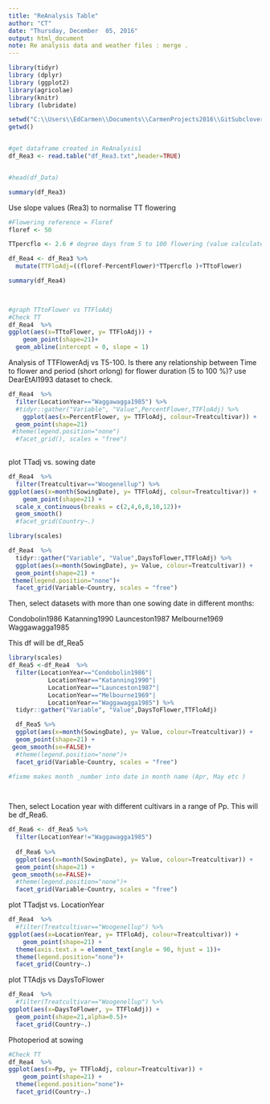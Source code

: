 ```yaml
---
title: "ReAnalysis Table"
author: "CT"
date: "Thursday, December  05, 2016"
output: html_document
note: Re analysis data and weather files : merge .
---
```


```r
library(tidyr)
library (dplyr)
library (ggplot2)
library(agricolae)
library(knitr)
library (lubridate)

```
 


```r
setwd("C:\\Users\\EdCarmen\\Documents\\CarmenProjects2016\\GitSubclover\\ReAnalysis")
getwd()


#get dataframe created in ReAnalysis1
df_Rea3 <- read.table("df_Rea3.txt",header=TRUE)


#head(df_Data)

summary(df_Rea3)

```

Use slope values (Rea3) to normalise TT flowering 

```r
#Flowering reference = Floref
floref <- 50

TTpercflo <- 2.6 # degree days from 5 to 100 flowering (value calculated from DearEtAL1993_Reanalysis3 script)

df_Rea4 <- df_Rea3 %>%
  mutate(TTFloAdj=((floref-PercentFlower)*TTpercflo )+TTtoFlower)

summary(df_Rea4)

  
```


```r
#graph TTtoFlower vs TTFloAdj
#Check TT 
df_Rea4  %>% 
ggplot(aes(x=TTtoFlower, y= TTFloAdj)) +
    geom_point(shape=21)+
  geom_abline(intercept = 0, slope = 1)

```

Analysis of TTFlowerAdj vs T5-100. Is there any relationship between Time to flower and period (short orlong) for flower duration (5 to 100 %)? use DearEtAl1993 dataset to check.


```r
df_Rea4  %>% 
  filter(LocationYear=="Waggawagga1985") %>%
  #tidyr::gather("Variable", "Value",PercentFlower,TTFloAdj) %>%
    ggplot(aes(x=PercentFlower, y= TTFloAdj, colour=Treatcultivar)) +
  geom_point(shape=21) 
 #theme(legend.position="none")
  #facet_grid(), scales = "free")
 
```




plot TTadj vs. sowing date

```r
df_Rea4  %>% 
  filter(Treatcultivar=="Woogenellup") %>%
ggplot(aes(x=month(SowingDate), y= TTFloAdj, colour=Treatcultivar)) +
    geom_point(shape=21) +
  scale_x_continuous(breaks = c(2,4,6,8,10,12))+
  geom_smooth()
  #facet_grid(Country~.)


```

```r
library(scales)

df_Rea4  %>% 
  tidyr::gather("Variable", "Value",DaysToFlower,TTFloAdj) %>%
  ggplot(aes(x=month(SowingDate), y= Value, colour=Treatcultivar)) +
  geom_point(shape=21) +
 theme(legend.position="none")+
  facet_grid(Variable~Country, scales = "free")

```

Then, select datasets with more than one sowing date in different months:

Condobolin1986
Katanning1990
Launceston1987
Melbourne1969
Waggawagga1985

This df will be df_Rea5

```r
library(scales)
df_Rea5 <-df_Rea4  %>% 
  filter(LocationYear=="Condobolin1986"| 
           LocationYear=="Katanning1990"|
           LocationYear=="Launceston1987"|
           LocationYear=="Melbourne1969"|
           LocationYear=="Waggawagga1985") %>%
  tidyr::gather("Variable", "Value",DaysToFlower,TTFloAdj)

  df_Rea5 %>% 
  ggplot(aes(x=month(SowingDate), y= Value, colour=Treatcultivar)) +
  geom_point(shape=21) +
 geom_smooth(se=FALSE)+
  #theme(legend.position="none")+
  facet_grid(Variable~Country, scales = "free")

#fixme makes month _number into date in month name (Apr, May etc ) 

  

```


Then, select Location year with different cultivars in a range of Pp. This will be df_Rea6.   


```r

df_Rea6 <- df_Rea5 %>% 
  filter(LocationYear!="Waggawagga1985")
  
  df_Rea6 %>%
  ggplot(aes(x=month(SowingDate), y= Value, colour=Treatcultivar)) +
  geom_point(shape=21) +
 geom_smooth(se=FALSE)+
  #theme(legend.position="none")+
  facet_grid(Variable~Country, scales = "free")


```




plot TTadjst vs. LocationYear

```r
df_Rea4  %>% 
  #filter(Treatcultivar=="Woogenellup") %>%
ggplot(aes(x=LocationYear, y= TTFloAdj, colour=Treatcultivar)) +
    geom_point(shape=21) +
  theme(axis.text.x = element_text(angle = 90, hjust = 1))+
  theme(legend.position="none")+
  facet_grid(Country~.)
```






plot TTAdjs vs DaysToFlower

```r
df_Rea4  %>% 
  #filter(Treatcultivar=="Woogenellup") %>%
ggplot(aes(x=DaysToFlower, y= TTFloAdj)) +
  geom_point(shape=21,alpha=0.5)+
  facet_grid(Country~.)

```



Photoperiod at sowing 

```r

#Check TT 
df_Rea4  %>% 
ggplot(aes(x=Pp, y= TTFloAdj, colour=Treatcultivar)) +
    geom_point(shape=21) +
  theme(legend.position="none")+
  facet_grid(Country~.)

```






